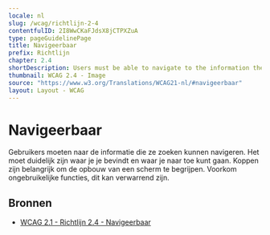 ```yaml
---
locale: nl
slug: /wcag/richtlijn-2-4
contentfulID: 2I8WwCKaFJdsX8jCTPXZuA
type: pageGuidelinePage
title: Navigeerbaar
prefix: Richtlijn
chapter: 2.4
shortDescription: Users must be able to navigate to the information they are looking for.
thumbnail: WCAG 2.4 - Image
source: "https://www.w3.org/Translations/WCAG21-nl/#navigeerbaar"
layout: Layout - WCAG
---
```


# Navigeerbaar

Gebruikers moeten naar de informatie die ze zoeken kunnen navigeren. Het moet duidelijk zijn waar je je bevindt en waar je naar toe kunt gaan. Koppen zijn belangrijk om de opbouw van een scherm te begrijpen. Voorkom ongebruikelijke functies, dit kan verwarrend zijn.

## Bronnen

- [WCAG 2.1 - Richtlijn 2.4 - Navigeerbaar](https://www.w3.org/Translations/WCAG21-nl/#navigeerbaar)